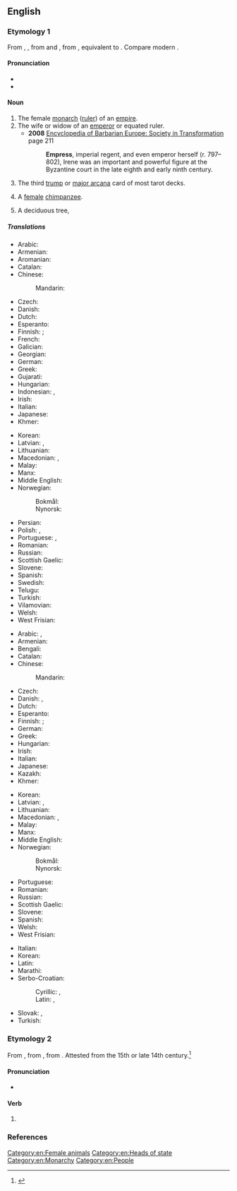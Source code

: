 {{also|Empress}}
==English==
{{wikipedia|Emperor}}

===Etymology 1===
From {{inh|en|enm|emperice}}, {{m|enm|emperesse}}, from {{etyl|xno|en}} and {{der|en|fro|empereriz}}, from {{der|en|la|imperatrix}}, equivalent to {{suf|en|emperor|ess}}. Compare modern {{cog|fr|impératrice}}.

====Pronunciation====
* {{IPA|en|/ˈɛmpɹəs/}}
* {{audio|en|en-us-empress.ogg|Audio (US)}}

====Noun====
{{en-noun|es}}

# The female [[monarch]] ([[ruler]]) of an [[empire]].
# The wife or widow of an [[emperor]] or equated ruler.
#*'''2008''' [https://books.google.ca/books?id=yW-GfElbafQC&pg=PA211 Encyclopedia of Barbarian Europe: Society in Transformation] page 211
#*:'''Empress''', imperial regent, and even emperor herself (r. 797–802), Irene was an important and powerful figure at the Byzantine court in the late eighth and early ninth century. 
# {{lb|en|tarot}} The third [[trump]] or [[major arcana]] card of most tarot decks.
# {{lb|en|rare}} A [[female]] [[chimpanzee]].
# A deciduous tree, {{taxlink|Paulownia tomentosa|species|ver=190611}}

=====Translations=====
{{trans-top|female monarch of an empire}}
* Arabic: {{t|ar|إِمْبِرَاطُورَة|f}}
* Armenian: {{t+|hy|կայսրուհի}}
* Aromanian: {{t|rup|amirãroanji|f}}
* Catalan: {{t+|ca|emperadriu|f}}
* Chinese:
*: Mandarin: {{t+|cmn|女皇|tr=nǚhuáng}}
* Czech: {{t+|cs|císařovna|f}}
* Danish: {{t+|da|kejserinde|c}}
* Dutch: {{t+|nl|keizerin|f}}
* Esperanto: {{t|eo|imperiestrino}}
* Finnish: {{t+|fi|keisarinna}}; {{t|fi|šaahitar}} {{qualifier|female shah}}
* French: {{t+|fr|impératrice|f}}
* Galician: {{t|gl|emperatriz|f}}
* Georgian: {{t|ka|დედოფალი|sc=Geor}}
* German: {{t+|de|Kaiserin|f}}
* Greek: {{t+|el|αυτοκράτειρα|f}}
* Gujarati: {{t|gu|સમ્રાજ્ઞી}}
* Hungarian: {{t+|hu|császárnő}}
* Indonesian: {{t+|id|maharani}}, {{t|id|maharatu}}
* Irish: {{t|ga|banimpire|m}}
* Italian: {{t+|it|imperatrice|f}}
* Japanese: {{t+|ja|女帝|tr=じょてい, jotei}}
* Khmer: {{t+|km|អធិរាជិនី|sc=Khmr|tr=atʰiriechinii}}
{{trans-mid}}
* Korean: {{t|ko|여제}}
* Latvian: {{t|lv|imperatore|f}}, {{t|lv|ķeizariene|f}}
* Lithuanian: {{t|lt|imperatorė|f}}
* Macedonian: {{t|mk|царица|f}}, {{t|mk|императорка|f}}
* Malay: {{t|ms|maharani}}
* Manx: {{t|gv|ard-venrein|f}}
* Middle English: {{t|enm|emperice}}
* Norwegian:
*: Bokmål: {{t+|no|keiserinne|m|f}}
*: Nynorsk: {{t|nn|keisarinne|f}}
* Persian: {{t+|fa|امپراتریس|tr=emperâtris|sc=fa-Arab}}
* Polish: {{t+|pl|cesarzowa|f}}, {{t|pl|imperatorowa|f}}
* Portuguese: {{t+|pt|imperatriz|f}}, {{t+|pt|imperadora|f}}
* Romanian: {{t+|ro|împărăteasă|f}}
* Russian: {{t+|ru|императри́ца|f}}
* Scottish Gaelic: {{t|gd|ban-ìmpire|f}}
* Slovene: {{t+|sl|cesarica|f}}
* Spanish: {{t+|es|emperatriz|f}}
* Swedish: {{t+|sv|kejsarinna|c}}
* Telugu: {{t+|te|చక్రవర్తిని|sc=Telu}}
* Turkish: {{t+|tr|imparatoriçe|f}}
* Vilamovian: {{t|wym|kazeryn|f}}
* Welsh: {{t|cy|ymerodres|f}}
* West Frisian: {{t|fy|keizerinne|c}}
{{trans-bottom}}

{{trans-top|wife or widow of an emperor}}
* Arabic: {{t|ar|إِمْبْرَاطُورَة|f}}, {{t|ar|زَوْجَةْ إِمِبْرَاطُور|f}}
* Armenian: {{t+|hy|կայսրուհի}}
* Bengali: {{t|bn|সম্রাজ্ঞী|sc=Beng}}
* Catalan: {{t+|ca|emperadriu|f}}
* Chinese:
*: Mandarin: {{t+|cmn|皇后|tr=huánghòu}}
* Czech: {{t+|cs|císařovna|f}}
* Danish: {{t+|da|kejserinde|c}}, {{q|widow}} {{t|da|enkekejserinde|c}}
* Dutch: {{t+|nl|keizerin|f}}
* Esperanto: {{t|eo|imperiestrino}}
* Finnish: {{t+|fi|keisarinna}}; {{t|fi|šaahitar}} {{qualifier|wife or widow of a shah}}
* German: {{t+|de|Kaiserin|f}}
* Greek: {{t+|el|αυτοκράτειρα|f}}
* Hungarian: {{t|hu|császárné}}
* Irish: {{t|ga|banimpire|m}}
* Italian: {{t+|it|imperatrice|f}}
* Japanese: {{t+|ja|皇后|tr=こうごう, kōgō}}
* Kazakh: {{t|kk|император әйел}}
* Khmer: {{t+|km|អធិរាជិនី|sc=Khmr|tr=atʰiriechinii}}
{{trans-mid}}
* Korean: {{t+|ko|황후}}
* Latvian: {{t|lv|imperatrise|f}}, {{t|lv|ķeizariene|f}}
* Lithuanian: {{t|lt|imperatorienė|f}}
* Macedonian: {{t|mk|царица|f}}, {{t|mk|императорка|f}}
* Malay: {{t|ms|maharani}}
* Manx: {{t|gv|ard-venrein|f}}
* Middle English: {{t|enm|emperice}}
* Norwegian:
*: Bokmål: {{t+|no|keiserinne|m|f}}
*: Nynorsk: {{t|nn|keisarinne|f}}
* Portuguese: {{t+|pt|imperatriz|f}}
* Romanian: {{t+|ro|împărăteasă|f}}
* Russian: {{t+|ru|императри́ца|f}}
* Scottish Gaelic: {{t|gd|ban-ìmpire|f}}
* Slovene: {{t+|sl|cesarica|f}}
* Spanish: {{t+|es|emperatriz|f}}
* Welsh: {{t|cy|ymerodres|f}}
* West Frisian: {{t|fy|keizerinne|c}}
{{trans-bottom}}

{{trans-top|third trump or major arcana}}
{{trans-mid}}
{{trans-bottom}}

{{checktrans-top}}
* Italian: {{t+check|it|imperatrice|f}}
* Korean: {{t+check|ko|황후}}
* Latin: {{t-check|la|imperatrix}}
* Marathi: {{t-check|mr|महाराणी|f}}
* Serbo-Croatian:
*: Cyrillic: {{t-check|sh|царица|f|sc=Cyrl}}, {{t-check|sh|императорка|f|sc=Cyrl}}
*: Latin: {{t+check|sh|carica|f}}, {{t-check|sh|imperatorka|f}}
{{trans-mid}}
* Slovak: {{t+check|sk|cisárovná|f}}, {{qualifier|of Russia, Bulgaria}} {{t-check|sk|cárovná|f}}
* Turkish: {{t+check|tr|imparatoriçe}}
{{trans-bottom}}

===Etymology 2===
From {{inh|en|enm|empresse}}, from {{der|en|xno|enpresser||to press, to imprint}}, from {{der|en|fro|empresser}}. Attested from the 15th or late 14th century.<ref>{{R:OED Online|empress|v|61404|March 2014}}</ref>

====Pronunciation====
* {{IPA|en|/ɪmˈpɹɛs/}}

====Verb====
{{en-verb|es}}

# {{rare form of|en|impress}}

===References===
<references/>

[[Category:en:Female animals]]
[[Category:en:Heads of state]]
[[Category:en:Monarchy]]
[[Category:en:People]]